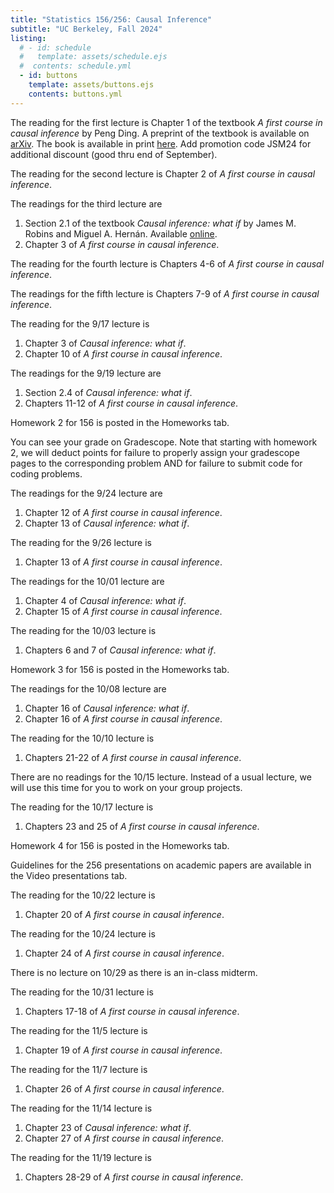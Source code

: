 ```yaml
---
title: "Statistics 156/256: Causal Inference"
subtitle: "UC Berkeley, Fall 2024"
listing:
  # - id: schedule
  #   template: assets/schedule.ejs
  #  contents: schedule.yml
  - id: buttons
    template: assets/buttons.ejs
    contents: buttons.yml
---
```


::: {#buttons}
:::


::: {.callout-note title="Readings week 1"}
The reading for the first lecture is Chapter 1 of the textbook _A first course in causal inference_ by Peng Ding.
A preprint of the textbook is available on [arXiv](https://arxiv.org/pdf/2305.18793). The book is available 
in print [here](https://www.routledge.com/A-First-Course-in-Causal-Inference/Ding/p/book/9781032758626). 
 Add promotion code JSM24 for additional discount (good thru end of
September). 
:::

::: {.callout-note title="Readings week 2"}
The reading for the second lecture is Chapter 2 of _A first course in causal inference_.

The readings for the third lecture are 

1. Section 2.1 of the textbook _Causal inference: what if_ by 
James M. Robins and Miguel A. Hernán. Available [online](https://www.hsph.harvard.edu/miguel-hernan/causal-inference-book/).
2. Chapter 3 of _A first course in causal inference_.
:::

::: {.callout-note title="Readings week 3"}
The reading for the fourth lecture is Chapters 4-6 of _A first course in causal inference_.

The readings for the fifth lecture is Chapters 7-9 of _A first course in causal inference_.
:::

::: {.callout-note title="Readings week 4"}
The reading for the 9/17 lecture is

1. Chapter 3 of  _Causal inference: what if_.
2. Chapter 10 of _A first course in causal inference_.

The readings for the 9/19 lecture are

1. Section 2.4 of  _Causal inference: what if_.
2. Chapters 11-12 of _A first course in causal inference_.
:::

::: {.callout-note title="Homework 2 posted"}
Homework 2 for 156 is posted in the Homeworks tab.
:::

::: {.callout-note title="Homework 1 and Reading assignment 1 grades released"}
You can see your grade on Gradescope. Note that starting with homework 2, we will deduct points for failure to properly assign your gradescope pages to the corresponding problem AND for failure to submit code for coding problems.
:::

::: {.callout-note title="Readings week 5"}
The readings for the 9/24 lecture are

1. Chapter 12 of _A first course in causal inference_.
2. Chapter 13 of  _Causal inference: what if_.

The reading for the 9/26 lecture is

1.  Chapter 13 of _A first course in causal inference_.
:::

::: {.callout-note title="Readings week 6"}
The readings for the 10/01 lecture are

1. Chapter 4 of _Causal inference: what if_.
2. Chapter 15 of _A first course in causal inference_. 

The reading for the 10/03 lecture is

1.  Chapters 6 and 7 of _Causal inference: what if_.
:::

::: {.callout-note title="Homework 3 posted"}
Homework 3 for 156 is posted in the Homeworks tab.
:::


::: {.callout-note title="Readings week 7"}
The readings for the 10/08 lecture are

1. Chapter 16 of _Causal inference: what if_.
2. Chapter 16 of _A first course in causal inference_. 

The reading for the 10/10 lecture is

1.  Chapters 21-22 of _A first course in causal inference_.
:::

::: {.callout-note title="Readings week 8"}
There are no readings for the 10/15 lecture. Instead of a usual lecture, we will use this time for you to work on your group projects. 

The reading for the 10/17 lecture is

1.  Chapters 23 and 25 of _A first course in causal inference_.
:::

::: {.callout-note title="Homework 4 posted"}
Homework 4 for 156 is posted in the Homeworks tab.
:::

::: {.callout-note title="Guidelines posted for 256 Paper Presentation Videos"}
Guidelines for the 256 presentations on academic papers are available in the Video presentations tab.
:::

::: {.callout-note title="Readings week 9"}
The reading for the 10/22 lecture is

1. Chapter 20 of _A first course in causal inference_. 

The reading for the 10/24 lecture is

1.  Chapter 24 of _A first course in causal inference_.
:::

::: {.callout-note title="Readings week 10"}
There is no lecture on 10/29 as there is an in-class midterm.

The reading for the 10/31 lecture is

1.  Chapters 17-18 of _A first course in causal inference_.
:::

::: {.callout-note title="Readings week 11"}
The reading for the 11/5 lecture is

1. Chapter 19 of _A first course in causal inference_. 

The reading for the 11/7 lecture is

1.  Chapter 26 of _A first course in causal inference_.
:::

::: {.callout-note title="Readings week 12"}
The reading for the 11/14 lecture is

1. Chapter 23 of _Causal inference: what if_.
2. Chapter 27 of _A first course in causal inference_. 

The reading for the 11/19 lecture is

1.  Chapters 28-29 of _A first course in causal inference_.
:::
